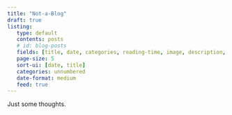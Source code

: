```yaml
---
title: "Not-a-Blog"
draft: true
listing:
   type: default
   contents: posts
   # id: blog-posts
   fields: [title, date, categories, reading-time, image, description, file-modified]
   page-size: 5
   sort-ui: [date, title]
   categories: unnumbered
   date-format: medium
   feed: true
---
```


Just some thoughts.